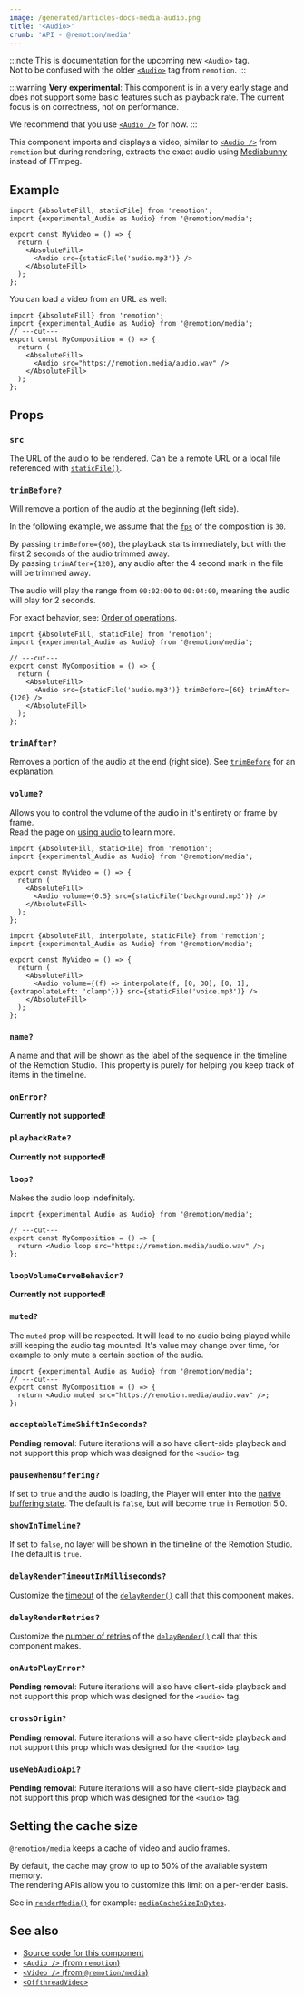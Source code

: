 ```yaml
---
image: /generated/articles-docs-media-audio.png
title: '<Audio>'
crumb: 'API - @remotion/media'
---
```


:::note
This is documentation for the upcoming new `<Audio>` tag.  
Not to be confused with the older [`<Audio>`](/docs/audio) tag from `remotion`.
:::

:::warning
**Very experimental**: This component is in a very early stage and does not support some basic features such as playback rate.
The current focus is on correctness, not on performance.

We recommend that you use [`<Audio />`](/docs/audio) for now.
:::

This component imports and displays a video, similar to [`<Audio />`](/docs/audio) from `remotion` but during rendering, extracts the exact audio using [Mediabunny](/docs/mediabunny) instead of FFmpeg.

## Example

```tsx twoslash
import {AbsoluteFill, staticFile} from 'remotion';
import {experimental_Audio as Audio} from '@remotion/media';

export const MyVideo = () => {
  return (
    <AbsoluteFill>
      <Audio src={staticFile('audio.mp3')} />
    </AbsoluteFill>
  );
};
```

You can load a video from an URL as well:

```tsx twoslash
import {AbsoluteFill} from 'remotion';
import {experimental_Audio as Audio} from '@remotion/media';
// ---cut---
export const MyComposition = () => {
  return (
    <AbsoluteFill>
      <Audio src="https://remotion.media/audio.wav" />
    </AbsoluteFill>
  );
};
```

## Props

### `src`

The URL of the audio to be rendered. Can be a remote URL or a local file referenced with [`staticFile()`](/docs/staticfile).

### `trimBefore?`

Will remove a portion of the audio at the beginning (left side).

In the following example, we assume that the [`fps`](/docs/composition#fps) of the composition is `30`.

By passing `trimBefore={60}`, the playback starts immediately, but with the first 2 seconds of the audio trimmed away.  
By passing `trimAfter={120}`, any audio after the 4 second mark in the file will be trimmed away.

The audio will play the range from `00:02:00` to `00:04:00`, meaning the audio will play for 2 seconds.

For exact behavior, see: [Order of operations](/docs/audio/order-of-operations).

```tsx twoslash
import {AbsoluteFill, staticFile} from 'remotion';
import {experimental_Audio as Audio} from '@remotion/media';

// ---cut---
export const MyComposition = () => {
  return (
    <AbsoluteFill>
      <Audio src={staticFile('audio.mp3')} trimBefore={60} trimAfter={120} />
    </AbsoluteFill>
  );
};
```

### `trimAfter?`

Removes a portion of the audio at the end (right side). See [`trimBefore`](#trimbefore) for an explanation.

### `volume?`

Allows you to control the volume of the audio in it's entirety or frame by frame.  
Read the page on [using audio](/docs/using-audio) to learn more.

```tsx twoslash title="Setting a static volume"
import {AbsoluteFill, staticFile} from 'remotion';
import {experimental_Audio as Audio} from '@remotion/media';

export const MyVideo = () => {
  return (
    <AbsoluteFill>
      <Audio volume={0.5} src={staticFile('background.mp3')} />
    </AbsoluteFill>
  );
};
```

```tsx twoslash title="Changing the volume over time"
import {AbsoluteFill, interpolate, staticFile} from 'remotion';
import {experimental_Audio as Audio} from '@remotion/media';

export const MyVideo = () => {
  return (
    <AbsoluteFill>
      <Audio volume={(f) => interpolate(f, [0, 30], [0, 1], {extrapolateLeft: 'clamp'})} src={staticFile('voice.mp3')} />
    </AbsoluteFill>
  );
};
```

### `name?`

A name and that will be shown as the label of the sequence in the timeline of the Remotion Studio. This property is purely for helping you keep track of items in the timeline.

### `onError?`

**Currently not supported!**

### `playbackRate?`

**Currently not supported!**

### `loop?`<AvailableFrom v="3.2.29" />

Makes the audio loop indefinitely.

```tsx twoslash title="Example of a looped audio"
import {experimental_Audio as Audio} from '@remotion/media';

// ---cut---
export const MyComposition = () => {
  return <Audio loop src="https://remotion.media/audio.wav" />;
};
```

### `loopVolumeCurveBehavior?`

**Currently not supported!**

### `muted?`

The `muted` prop will be respected. It will lead to no audio being played while still keeping the audio tag mounted. It's value may change over time, for example to only mute a certain section of the audio.

```tsx twoslash title="Example of a muted video"
import {experimental_Audio as Audio} from '@remotion/media';
// ---cut---
export const MyComposition = () => {
  return <Audio muted src="https://remotion.media/audio.wav" />;
};
```

### `acceptableTimeShiftInSeconds?`

**Pending removal**: Future iterations will also have client-side playback and not support this prop which was designed for the `<audio>` tag.

### `pauseWhenBuffering?`

If set to `true` and the audio is loading, the Player will enter into the [native buffering state](/docs/player/buffer-state). The default is `false`, but will become `true` in Remotion 5.0.

### `showInTimeline?`

If set to `false`, no layer will be shown in the timeline of the Remotion Studio. The default is `true`.

### `delayRenderTimeoutInMilliseconds?`

Customize the [timeout](/docs/delay-render#modifying-the-timeout) of the [`delayRender()`](/docs/delay-render) call that this component makes.

### `delayRenderRetries?`

Customize the [number of retries](/docs/delay-render#retrying) of the [`delayRender()`](/docs/delay-render) call that this component makes.

### `onAutoPlayError?`

**Pending removal**: Future iterations will also have client-side playback and not support this prop which was designed for the `<audio>` tag.

### `crossOrigin?`

**Pending removal**: Future iterations will also have client-side playback and not support this prop which was designed for the `<audio>` tag.

### `useWebAudioApi?`

**Pending removal**: Future iterations will also have client-side playback and not support this prop which was designed for the `<audio>` tag.

## Setting the cache size

`@remotion/media` keeps a cache of video and audio frames.

By default, the cache may grow to up to 50% of the available system memory.  
The rendering APIs allow you to customize this limit on a per-render basis.

See in [`renderMedia()`](/docs/renderer/render-media) for example: [`mediaCacheSizeInBytes`](/docs/renderer/select-composition#mediacachesizeinbytes).

## See also

- [Source code for this component](https://github.com/remotion-dev/remotion/blob/main/packages/media/src/audio/audio.tsx)
- [`<Audio />` (from `remotion`)](/docs/audio)
- [`<Video />` (from `@remotion/media`)](/docs/media/video)
- [`<OffthreadVideo>`](/docs/offthreadvideo)
